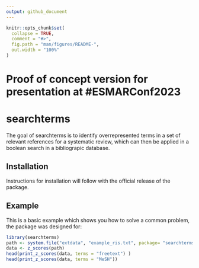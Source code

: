```yaml
---
output: github_document
---
```


<!-- README.md is generated from README.Rmd. Please edit that file -->

```r
knitr::opts_chunk$set(
  collapse = TRUE,
  comment = "#>",
  fig.path = "man/figures/README-",
  out.width = "100%"
)
```
# Proof of concept version for presentation at #ESMARConf2023
# searchterms

<!-- badges: start -->
<!-- badges: end -->

The goal of searchterms is to identify overrepresented terms in a set of relevant references for a systematic review, which can then be applied in a boolean search in a bibliograpic database.

## Installation
Instructions for installation will follow with the official release of the package. 

## Example

This is a basic example which shows you how to solve a common problem, the package was designed for:

```r
library(searchterms)
path <- system.file("extdata", "example_ris.txt", package= "searchterms", mustWork = T)
data <- z_scores(path)
head(print_z_scores(data, terms = "freetext") )
head(print_z_scores(data, terms = "MeSH"))
```
